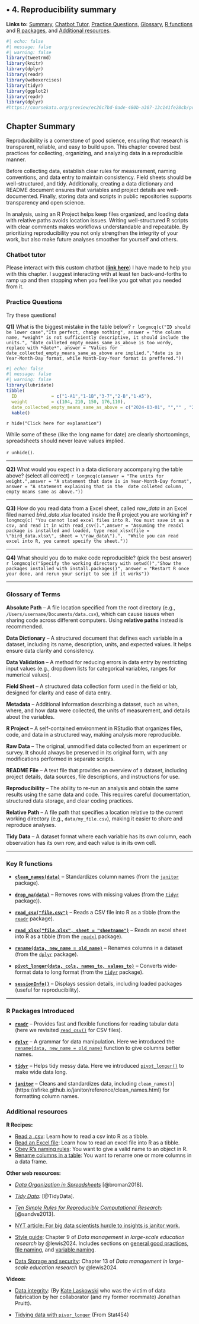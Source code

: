 ## • 4. Reproducibility summary {.unnumbered}

**Links to:** [Summary](#reproducible_summarySummary),  [Chatbot Tutor](#reproducible_summaryChatbot), [Practice Questions](#reproducible_summaryPractice_questions),  [Glossary](#reproducible_summaryGlossary_of_terms), [R functions](#reproducible_summaryNew_r_functions) and [R packages](#reproducible_summaryR_packages_introduced), and [Additional resources](#reproducible_summaryAdditional_resources).    


```r
#| echo: false
#| message: false
#| warning: false
library(tweetrmd)
library(knitr)
library(dplyr)
library(readr)
library(webexercises)
library(tidyr)
library(ggplot2)
library(readr)
library(dplyr)
#https://coursekata.org/preview/ec26c7bd-0ade-480b-a307-13c141fe28cb/program?version=76314360-dd94-4593-bf1c-4ce440b73eaa&book=3cc54c0e-3b8a-4804-9a2e-186c8c2bf28f
```

## Chapter Summary  {#reproducible_summarySummary}  


Reproducibility is a cornerstone of good science, ensuring that research is transparent, reliable, and easy to build upon. This chapter covered best practices for collecting, organizing, and analyzing data in a reproducible manner.  

Before collecting data, establish clear rules for measurement, naming conventions, and data entry to maintain consistency. Field sheets should be well-structured, and tidy.  Additionally, creating a data dictionary and README document ensures that variables and project details are well-documented. Finally, storing data and scripts in public repositories supports transparency and open science. 

In analysis, using an R Project helps keep files organized, and loading data with relative paths avoids location issues. Writing well-structured R scripts with clear comments makes workflows understandable and repeatable. By prioritizing reproducibility you not only strengthen the integrity of your work, but also make future analyses smoother for yourself and others.



### Chatbot tutor  {#reproducible_summaryChatbot}

:::tutor
Please interact with this custom chatbot ([**link here**](https://chatgpt.com/g/g-681d8db6f8688191847ab02451805eeb-reproducible-science-tutor)) I have made to help you with this chapter. I suggest interacting with at least ten back-and-forths to ramp up  and then stopping when you feel like you got what you needed from it. 
:::


### Practice Questions {#reproducible_summaryPractice_questions}


Try these questions!   



:::exercises



**Q1)** What is the biggest mistake in the table below?  `r longmcq(c("ID should be lower case","Its perfect, change nothing", answer = "the column name, *weight* is not sufficiently descriptive, it should include the units.", "date_colleted_empty_means_same_as_above is too wordy, replace with *date*", answer = "Values for date_collected_empty_means_same_as_above are implied.","date is in Year-Month-Day format, while Month-Day-Year format is preffered."))`  

```r
#| echo: false
#| message: false
#| warning: false
library(lubridate)
tibble(
  ID             = c("1-A1","1-1B","3-7","2-B","1-A5"),
  weight         = c(104, 210, 150, 176,110),
  date_collected_empty_means_same_as_above = c("2024-03-01", "","" , "2024-03-15","" ))|>
  kable()
```
`r hide("Click here for explanation")`

While some of these (like the long name for date) are clearly shortcomings, spreadsheets should never leave values implied. 

`r unhide()`. 

---  


**Q2)** What would you expect in a data dictionary accompanying the table above? (select all correct) `r longmcq(c(answer = "The units for weight.",answer = "A statement that date is in Year-Month-Day format", answer = "A statement explaining that in the  date colleted column, empty means same as above."))`  


---  


**Q3)** How do you read data from a Excel sheet, called *raw_data* in an Excel filed named *bird_data.xlsx* located  inside the R project  you are working in? `r longmcq(c( "You cannot load excel files into R. You must save it as a csv, and read it in with read_csv().",answer = "Assuming the readxl package is installed and loaded, type read_xlsx(file = \"bird_data.xlsx\", sheet = \"raw_data\").",  "While you can read excel into R, you cannot specify the sheet."))`  

---  

**Q4)** What should you do to make code reproducible?  (pick the best answer) `r longmcq(c("Specify the working directory with setwd()","Show the packages installed with install.packages()", answer = "Restart R once your done, and rerun your script to see if it works"))`

::: 


----



### Glossary of Terms {#reproducible_summaryGlossary_of_terms} 

:::glossary


**Absolute Path** – A file location specified from the root directory (e.g., `/Users/username/Documents/data.csv`), which can cause issues when sharing code across different computers. Using **relative paths** instead is recommended.  

**Data Dictionary** – A structured document that defines each variable in a dataset, including its name, description, units, and expected values. It helps ensure data clarity and consistency.  

**Data Validation** – A method for reducing errors in data entry by restricting input values (e.g., dropdown lists for categorical variables, ranges for numerical values).  

**Field Sheet** – A structured data collection form used in the field or lab, designed for clarity and ease of data entry.  

**Metadata** – Additional information describing a dataset, such as when, where, and how data were collected, the units of measurement, and details about the variables.  

**R Project** – A self-contained environment in RStudio that organizes files, code, and data in a structured way, making analysis more reproducible.  

**Raw Data** – The original, unmodified data collected from an experiment or survey. It should always be preserved in its original form, with any modifications performed in separate scripts.  

**README File** – A text file that provides an overview of a dataset, including project details, data sources, file descriptions, and instructions for use.  

**Reproducibility** – The ability to re-run an analysis and obtain the same results using the same data and code. This requires careful documentation, structured data storage, and clear coding practices.  

**Relative Path** – A file path that specifies a location relative to the current working directory (e.g., `data/my_file.csv`), making it easier to share and reproduce analyses.  

**Tidy Data** – A dataset format where each variable has its own column, each observation has its own row, and each value is in its own cell.  


:::

---

### Key R functions  {#reproducible_summaryNew_r_functions}  



:::functions


- **[`clean_names(data)`](https://sfirke.github.io/janitor/reference/clean_names.html)** – Standardizes column names (from the [`janitor`](https://sfirke.github.io/janitor/index.html) package).  


- **[`drop_na(data)`](https://tidyr.tidyverse.org/reference/drop_na.html)** – Removes rows with missing values (from the [`tidyr`](https://tidyr.tidyverse.org/) package)).  


- **[`read_csv("file.csv")`](https://readr.tidyverse.org/reference/read_delim.html)** – Reads a CSV file into R as a tibble (from the [`readr`](https://readr.tidyverse.org/) package).  

- **[`read_xlsx("file.xlsx", sheet = "sheetname")`](https://readxl.tidyverse.org/reference/read_excel.html)** – Reads an excel sheet into R as a tibble (from the [`readxl`](https://readxl.tidyverse.org/) package).  


- **[`rename(data, new_name = old_name)`](https://dplyr.tidyverse.org/reference/rename.html)** – Renames columns in a dataset (from the [`dplyr`](https://dplyr.tidyverse.org/) package).  

- **[`pivot_longer(data, cols, names_to, values_to)`](https://tidyr.tidyverse.org/reference/pivot_longer.html)** – Converts wide-format data to long format (from the [`tidyr`](https://tidyr.tidyverse.org/) package).  

 

- **[`sessionInfo()`](https://stat.ethz.ch/R-manual/R-devel/library/utils/html/sessionInfo.html)** – Displays session details, including loaded packages (useful for reproducibility).  


:::

---



### R Packages Introduced {#reproducible_summaryR_packages_introduced} 

:::packages


- **[`readr`](https://readr.tidyverse.org/)** – Provides fast and flexible functions for reading tabular data (here we revisited [`read_csv()`](https://readr.tidyverse.org/reference/read_delim.html) for CSV files).  

- **[`dplyr`](https://dplyr.tidyverse.org/)** – A grammar for data manipulation. Here we introduced the [`rename(data, new_name = old_name)`](https://dplyr.tidyverse.org/reference/rename.html) function to give columns better names.    

- **[`tidyr`](https://tidyr.tidyverse.org/)** – Helps tidy messy data. Here we introduced [`pivot_longer()`](https://tidyr.tidyverse.org/reference/pivot_longer.html) to make wide data long.    

- **[`janitor`](https://sfirke.github.io/janitor/)** – Cleans and standardizes data, including `clean_names()`](https://sfirke.github.io/janitor/reference/clean_names.html) for formatting column names.  


:::





### Additional resources {#reproducible_summaryAdditional_resources} 


:::learnmore 

**R Recipes:**      

- [Read a .csv](https://posit.cloud/learn/recipes/basics/ImportA1):  Learn how to read a csv into R as a tibble.       
- [Read an Excel file](https://posit.cloud/learn/recipes/basics/ImportF): Learn how to read an excel file into R as a tibble.    
- [Obey R's naming rules](https://posit.cloud/learn/recipes/basics/BasicB3A):  You want to give a valid name to an object in R.  
- [Rename columns in a table](https://posit.cloud/learn/recipes/transform/TransformC): You want to rename one or more columns in a data frame.




**Other web resources:**    

- *[Data Organization in Spreadsheets](https://www.tandfonline.com/doi/citedby/10.1080/00031305.2017.1375989?scroll=top&needAccess=true)* [@broman2018].       

- *[Tidy Data](https://vita.had.co.nz/papers/tidy-data.pdf):* [@TidyData].     

-  *[Ten Simple Rules for Reproducible Computational Research](https://journals.plos.org/ploscompbiol/article?id=10.1371/journal.pcbi.1003285):* [@sandve2013].       

- [NYT article: For big data scientists hurdle to insights is janitor work.](https://www.nytimes.com/2014/08/18/technology/for-big-data-scientists-hurdle-to-insights-is-janitor-work.html)
   
- [Style guide](https://datamgmtinedresearch.com/style): Chapter 9 of *Data management in large-scale education research* by @lewis2024.  Includes sections on [general good practices](https://datamgmtinedresearch.com/style#style-practices), [file naming](https://datamgmtinedresearch.com/style#style-file), and [variable naming](https://datamgmtinedresearch.com/style#style-varname). 

- [Data Storage and security](https://datamgmtinedresearch.com/store): Chapter 13 of *Data management in large-scale education research* by @lewis2024.  

**Videos:**  

- [Data integrity](https://www.youtube.com/embed/G9LDtFMsUmY): (By [Kate Laskowski](https://laskowskilab.faculty.ucdavis.edu/people/kate-laskowski/) who was the victim of data fabrication by her collaborator (and my former roommate) Jonathan Pruitt).    

- [Tidying data with `pivor_longer`](https://www.youtube.com/embed/qivE6exNsZI?end=340) (From Stat454)




::: 





